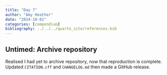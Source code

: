 ```yaml
---
title: "Day 7"
author: "Amy Heather"
date: "2024-10-02"
categories: [compendium]
bibliography: ../../../quarto_site/references.bib
---
```


## Untimed: Archive repository

Realised I had yet to archive repository, now that reproduction is complete. Updated `CITATION.cff` and `CHANGELOG.md` then made a GitHub release.
